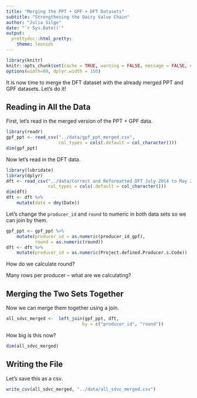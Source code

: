 ```yaml
---
title: "Merging the PPT + GPF + DFT Datasets"
subtitle: "Strengthening the Dairy Value Chain"
author: "Julia Silge"
date: "`r Sys.Date()`"
output:
  prettydoc::html_pretty:
    theme: leonids
---
```


```r
library(knitr)
knitr::opts_chunk$set(cache = TRUE, warning = FALSE, message = FALSE, dpi = 180)
options(width=80, dplyr.width = 150)
```

It is now time to merge the DFT dataset with the already merged PPT and GPF datasets. Let's do it!

## Reading in All the Data

First, let's read in the merged version of the PPT + GPF data.

```r
library(readr)
gpf_ppt <- read_csv("../data/gpf_ppt_merged.csv", 
                    col_types = cols(.default = col_character()))
dim(gpf_ppt)
```

Now let's read in the DFT data.

```r
library(lubridate)
library(dplyr)
dft <- read_csv("../data/Correct and Reformatted DFT July 2014 to May 2016 Corrected CP Names+BRAC.csv",
                col_types = cols(.default = col_character()))
dim(dft)
dft <- dft %>%
    mutate(date = dmy(Date))
```

Let's change the `producer_id` and `round` to numeric in both data sets so we can join by them.

```r
gpf_ppt <- gpf_ppt %>%
    mutate(producer_id = as.numeric(producer_id_gpf),
           round = as.numeric(round))
dft <- dft %>%
    mutate(producer_id = as.numeric(Project.defined.Producer.s.Code))
```

How do we calculate round?

Many rows per producer -- what are we calculating?

## Merging the Two Sets Together

Now we can merge them together using a join.

```r
all_sdvc_merged <-  left_join(gpf_ppt, dft, 
                             by = c("producer_id", "round"))
```

How big is this now?

```r
dim(all_sdvc_merged)
```

## Writing the File

Let's save this as a csv.

```r
write_csv(all_sdvc_merged, "../data/all_sdvc_merged.csv")
```

